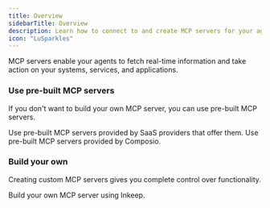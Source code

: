 ```yaml
---
title: Overview
sidebarTitle: Overview
description: Learn how to connect to and create MCP servers for your agents
icon: "LuSparkles"
---
```


MCP servers enable your agents to fetch real-time information and take action on your systems, services, and applications.

### Use pre-built MCP servers

If you don't want to build your own MCP server, you can use pre-built MCP servers.

<Cards>
  <Card title="Provider-hosted" icon="LuPackageCheck" href="/tutorials/how-to-create-mcp-servers/prebuilt-provider-hosted-mcps">
    Use pre-built MCP servers provided by SaaS providers that offer them.
  </Card>
  <Card title="Composio" icon="LuServer" href="/tutorials/how-to-create-mcp-servers/prebuilt-composio-mcps">
    Use pre-built MCP servers provided by Composio.
  </Card>
</Cards>

### Build your own

Creating custom MCP servers gives you complete control over functionality.

<Cards>
  <Card title="Inkeep" icon="LuServer" href="/tutorials/how-to-create-mcp-servers/inkeep">
    Build your own MCP server using Inkeep.
  </Card>
</Cards>



